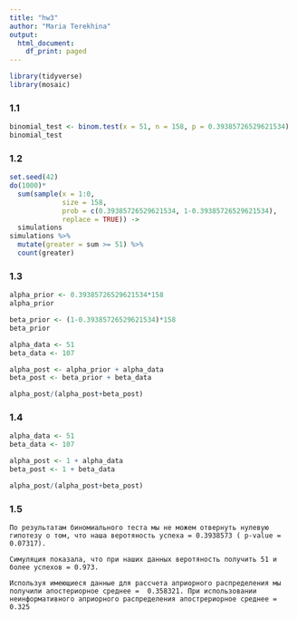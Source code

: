---
title: "hw3"
author: "Maria Terekhina"
output: 
  html_document:
    df_print: paged
---
```{r, include=FALSE}
library(tidyverse)
library(mosaic)
```
### 1.1
```{r}
binomial_test <- binom.test(x = 51, n = 158, p = 0.39385726529621534)
binomial_test
```
### 1.2
```{r}
set.seed(42)
do(1000)*
  sum(sample(x = 1:0, 
             size = 158, 
             prob = c(0.39385726529621534, 1-0.39385726529621534),
             replace = TRUE)) ->
  simulations
simulations %>% 
  mutate(greater = sum >= 51) %>% 
  count(greater)
```
### 1.3
```{r}
alpha_prior <- 0.39385726529621534*158
alpha_prior
```
```{r}
beta_prior <- (1-0.39385726529621534)*158
beta_prior
```
```{r}
alpha_data <- 51
beta_data <- 107

alpha_post <- alpha_prior + alpha_data
beta_post <- beta_prior + beta_data

alpha_post/(alpha_post+beta_post)
```
### 1.4
```{r}
alpha_data <- 51
beta_data <- 107

alpha_post <- 1 + alpha_data
beta_post <- 1 + beta_data

alpha_post/(alpha_post+beta_post)
```
### 1.5
```
По результатам биномиального теста мы не можем отвернуть нулевую гипотезу о том, что наша веротяность успеха = 0.3938573 ( p-value = 0.07317).

Симуляция показала, что при наших данных веротяность получить 51 и более успехов = 0.973.

Используя имеющиеся данные для рассчета априорного распределения мы получили апостериорное среднее =  0.358321. При использовании неинформативного априорного распределения апострериорное среднее = 0.325
```
